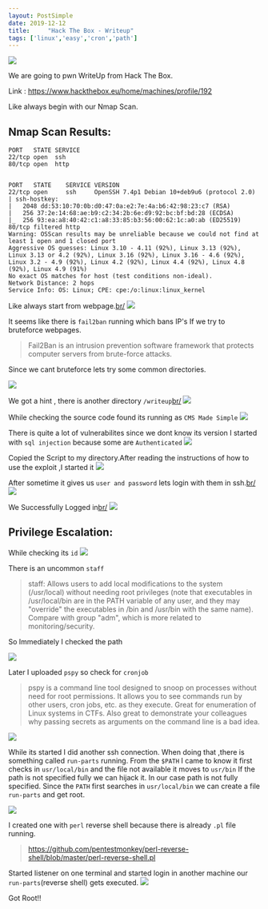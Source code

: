 ```yaml
---
layout: PostSimple
date: 2019-12-12
title:     "Hack The Box - Writeup"
tags: ['linux','easy','cron','path']
---
```


![](https://raw.githubusercontent.com/ghostbyt3/ghostbyt3.github.io/master/public/static/images/htb-writeup/1.png)

We are going to pwn WriteUp from Hack The Box.

Link : https://www.hackthebox.eu/home/machines/profile/192


Like always begin with our Nmap Scan.

## Nmap Scan Results:

```
PORT   STATE SERVICE
22/tcp open  ssh
80/tcp open  http


PORT   STATE    SERVICE VERSION
22/tcp open     ssh     OpenSSH 7.4p1 Debian 10+deb9u6 (protocol 2.0)
| ssh-hostkey: 
|   2048 dd:53:10:70:0b:d0:47:0a:e2:7e:4a:b6:42:98:23:c7 (RSA)
|   256 37:2e:14:68:ae:b9:c2:34:2b:6e:d9:92:bc:bf:bd:28 (ECDSA)
|_  256 93:ea:a8:40:42:c1:a8:33:85:b3:56:00:62:1c:a0:ab (ED25519)
80/tcp filtered http
Warning: OSScan results may be unreliable because we could not find at least 1 open and 1 closed port
Aggressive OS guesses: Linux 3.10 - 4.11 (92%), Linux 3.13 (92%), Linux 3.13 or 4.2 (92%), Linux 3.16 (92%), Linux 3.16 - 4.6 (92%), Linux 3.2 - 4.9 (92%), Linux 4.2 (92%), Linux 4.4 (92%), Linux 4.8 (92%), Linux 4.9 (91%)
No exact OS matches for host (test conditions non-ideal).
Network Distance: 2 hops
Service Info: OS: Linux; CPE: cpe:/o:linux:linux_kernel
```

Like always start from webpage.[br/](br/)
![](https://raw.githubusercontent.com/ghostbyt3/ghostbyt3.github.io/master/public/static/images/htb-writeup/2.png)

It seems like there is ``fail2ban`` running which bans IP's If we try to bruteforce webpages.

>Fail2Ban is an intrusion prevention software framework that protects computer servers from brute-force attacks.

Since we cant bruteforce lets try some common directories.

![](https://raw.githubusercontent.com/ghostbyt3/ghostbyt3.github.io/master/public/static/images/htb-writeup/3.png)

We got a hint , there is another directory ``/writeup``[br/](br/)
![](https://raw.githubusercontent.com/ghostbyt3/ghostbyt3.github.io/master/public/static/images/htb-writeup/4.png)

While checking the source code found its running as ``CMS Made Simple``
![](https://raw.githubusercontent.com/ghostbyt3/ghostbyt3.github.io/master/public/static/images/htb-writeup/5.png)

There is quite a lot of vulnerabilites since we dont know its version I started with ``sql injection`` because some are ``Authenticated``
![](https://raw.githubusercontent.com/ghostbyt3/ghostbyt3.github.io/master/public/static/images/htb-writeup/6.png)

Copied the Script to my directory.After reading the instructions of how to use the exploit ,I started it
![](https://raw.githubusercontent.com/ghostbyt3/ghostbyt3.github.io/master/public/static/images/htb-writeup/7.png)

After sometime it gives us ``user and password`` lets login with them in ssh.[br/](br/)
![](https://raw.githubusercontent.com/ghostbyt3/ghostbyt3.github.io/master/public/static/images/htb-writeup/8.png)

We Successfully Logged in[br/](br/)
![](https://raw.githubusercontent.com/ghostbyt3/ghostbyt3.github.io/master/public/static/images/htb-writeup/9.png)

## Privilege Escalation:

While checking its ``id``
![](https://raw.githubusercontent.com/ghostbyt3/ghostbyt3.github.io/master/public/static/images/htb-writeup/10.png)

There is an uncommon ``staff``

> staff: Allows users to add local modifications to the system (/usr/local) without needing root privileges (note that executables in /usr/local/bin are in the PATH variable of any user, and they may "override" the executables in /bin and /usr/bin with the same name). Compare with group "adm", which is more related to monitoring/security.

So Immediately I checked the path

![](https://raw.githubusercontent.com/ghostbyt3/ghostbyt3.github.io/master/public/static/images/htb-writeup/11.png)

Later I uploaded ``pspy`` so check for ``cronjob``

>pspy is a command line tool designed to snoop on processes without need for root permissions. It allows you to see commands run by other users, cron jobs, etc. as they execute. Great for enumeration of Linux systems in CTFs. Also great to demonstrate your colleagues why passing secrets as arguments on the command line is a bad idea.

![](https://raw.githubusercontent.com/ghostbyt3/ghostbyt3.github.io/master/public/static/images/htb-writeup/12.png)

While its started I did another ssh connection. When doing that ,there is something called ``run-parts`` running.
From the ``$PATH`` I came to know it first checks in ``usr/local/bin`` and the file not available it moves to ``usr/bin``
If the path is not specified fully we can hijack it. In our case path is not fully specified.
Since the ``PATH`` first searches in ``usr/local/bin`` we can create a file ``run-parts`` and get root.

![](https://raw.githubusercontent.com/ghostbyt3/ghostbyt3.github.io/master/public/static/images/htb-writeup/13.png)

I created one with ``perl`` reverse shell because there is already ``.pl`` file running.

>https://github.com/pentestmonkey/perl-reverse-shell/blob/master/perl-reverse-shell.pl

Started listener on one terminal and started login in another machine our ``run-parts``(reverse shell) gets executed.
![](https://raw.githubusercontent.com/ghostbyt3/ghostbyt3.github.io/master/public/static/images/htb-writeup/14.png)

Got Root!!

